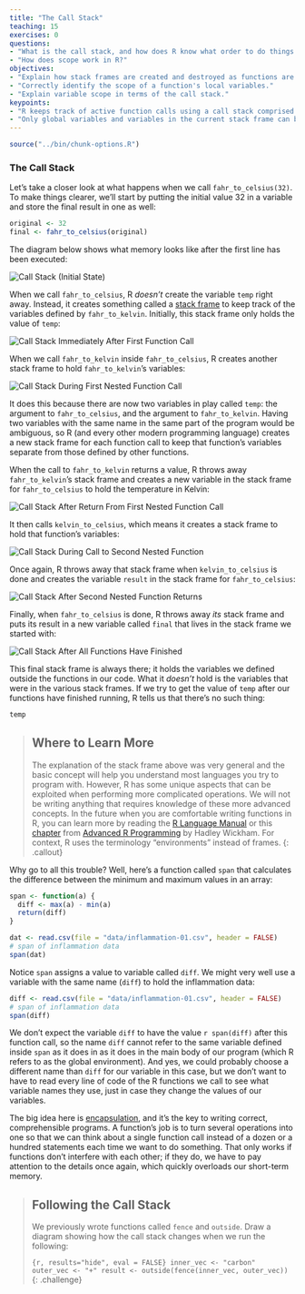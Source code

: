 ```yaml
---
title: "The Call Stack"
teaching: 15
exercises: 0
questions:
- "What is the call stack, and how does R know what order to do things in?"
- "How does scope work in R?"
objectives:
- "Explain how stack frames are created and destroyed as functions are called."
- "Correctly identify the scope of a function's local variables."
- "Explain variable scope in terms of the call stack."
keypoints:
- "R keeps track of active function calls using a call stack comprised of stack frames."
- "Only global variables and variables in the current stack frame can be accessed directly."
---
```


```r
source("../bin/chunk-options.R")
```

### The Call Stack

Let's take a closer look at what happens when we call `fahr_to_celsius(32)`.
To make things clearer,
we'll start by putting the initial value 32 in a variable and store the final result in one as well:

```r
original <- 32
final <- fahr_to_celsius(original)
```

The diagram below shows what memory looks like after the first line has been executed:

<img src="../fig/python-call-stack-01.svg" alt="Call Stack (Initial State)" />

When we call `fahr_to_celsius`, R *doesn't* create the variable `temp` right away.
Instead, it creates something called a [stack frame]({{ site.github.url }}/reference/#stack-frame) to keep track of the variables defined by `fahr_to_kelvin`.
Initially, this stack frame only holds the value of `temp`:

<img src="../fig/python-call-stack-02.svg" alt="Call Stack Immediately After First Function Call" />

When we call `fahr_to_kelvin` inside `fahr_to_celsius`, R creates another stack frame to hold `fahr_to_kelvin`'s variables:

<img src="../fig/python-call-stack-03.svg" alt="Call Stack During First Nested Function Call" />

It does this because there are now two variables in play called `temp`: the argument to `fahr_to_celsius`, and the argument to `fahr_to_kelvin`.
Having two variables with the same name in the same part of the program would be ambiguous, so R (and every other modern programming language) creates a new stack frame for each function call to keep that function's variables separate from those defined by other functions.

When the call to `fahr_to_kelvin` returns a value, R throws away `fahr_to_kelvin`'s stack frame and creates a new variable in the stack frame for `fahr_to_celsius` to hold the temperature in Kelvin:

<img src="../fig/python-call-stack-04.svg" alt="Call Stack After Return From First Nested Function Call" />

It then calls `kelvin_to_celsius`, which means it creates a stack frame to hold that function's variables:

<img src="../fig/python-call-stack-05.svg" alt="Call Stack During Call to Second Nested Function" />

Once again, R throws away that stack frame when `kelvin_to_celsius` is done
and creates the variable `result` in the stack frame for `fahr_to_celsius`:

<img src="../fig/python-call-stack-06.svg" alt="Call Stack After Second Nested Function Returns" />

Finally, when `fahr_to_celsius` is done, R throws away *its* stack frame and puts its result in a new variable called `final` that lives in the stack frame we started with:

<img src="../fig/python-call-stack-07.svg" alt="Call Stack After All Functions Have Finished" />

This final stack frame is always there;
it holds the variables we defined outside the functions in our code.
What it *doesn't* hold is the variables that were in the various stack frames.
If we try to get the value of `temp` after our functions have finished running, R tells us that there's no such thing:

```r
temp
```

> ## Where to Learn More
>
> The explanation of the stack frame above was very general and the basic
> concept will help you understand most languages you try to program with.
> However, R has some unique aspects that can be exploited when performing
> more complicated operations. We will not be writing anything that requires
> knowledge of these more advanced concepts. In the future when you are
> comfortable writing functions in R, you can learn more by reading the
> [R Language Manual][man] or this [chapter][] from
> [Advanced R Programming][adv-r] by Hadley Wickham. For context, R uses the
> terminology "environments" instead of frames.
{: .callout}

[man]: http://cran.r-project.org/doc/manuals/r-release/R-lang.html#Environment-objects
[chapter]: http://adv-r.had.co.nz/Environments.html
[adv-r]: http://adv-r.had.co.nz/

Why go to all this trouble? Well, here's a function called `span` that calculates the difference between the minimum and maximum values in an array:

```r
span <- function(a) {
  diff <- max(a) - min(a)
  return(diff)
}

dat <- read.csv(file = "data/inflammation-01.csv", header = FALSE)
# span of inflammation data
span(dat)
```

Notice `span` assigns a value to variable called `diff`. We might very well use a variable with the same name (`diff`) to hold the inflammation data:

```r
diff <- read.csv(file = "data/inflammation-01.csv", header = FALSE)
# span of inflammation data
span(diff)
```

We don't expect the variable `diff` to have the value `r span(diff)` after this function call, so the name `diff` cannot refer to the same variable defined inside `span` as it does in as it does in the main body of our program (which R refers to as the global environment).
And yes, we could probably choose a different name than `diff` for our variable in this case, but we don't want to have to read every line of code of the R functions we call to see what variable names they use, just in case they change the values of our variables.

The big idea here is [encapsulation]({{ site.github.url }}/reference/#encapsulation), and it's the key to writing correct, comprehensible programs.
A function's job is to turn several operations into one so that we can think about a single function call instead of a dozen or a hundred statements each time we want to do something.
That only works if functions don't interfere with each other; if they do, we have to pay attention to the details once again, which quickly overloads our short-term memory.

> ## Following the Call Stack
>
> We previously wrote functions called `fence` and `outside`.
> Draw a diagram showing how the call stack changes when we run the following:
>
> ```{r, results="hide", eval = FALSE}
> inner_vec <- "carbon"
> outer_vec <- "+"
> result <- outside(fence(inner_vec, outer_vec))
> ```
{: .challenge}
